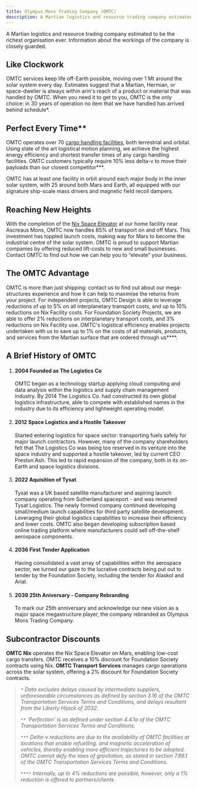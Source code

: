 ```yaml
---
title: Olympus Mons Trading Company (OMTC)
description: A Martian logistics and resource trading company estimated to be the richest organisation ever. Information about the workings of the company is closely guarded.
---
```



A Martian logistics and resource trading company estimated to be the richest organisation ever. Information about the workings of the company is closely guarded.

## Like Clockwork
OMTC services keep life off-Earth possible, moving over 1 Mt around the solar system every day. Estimates suggest that a Martian, Hermian, or space-dweller is always within arm's reach of a product or material that was handled by OMTC. When you need it to get to you, OMTC is the only choice: in 30 years of operation no item that we have handled has arrived behind schedule*.

## Perfect Every Time**
OMTC operates over 70 [cargo handling facilities](/subcontractors/omtc-transport-services/), both terrestrial and orbital. Using state of the art logistical motion planning, we achieve the highest energy efficiency and shortest transfer times of any cargo handling facilities. OMTC customers typically require 10% less delta-v to move their payloads than our closest competitor***.

OMTC has at least one facility in orbit around each major body in the inner solar system, with 25 around both Mars and Earth, all equipped with our signature ship-scale mass drivers and magnetic field recoil dampers.

## Reaching New Heights
With the completion of the [Nix Space Elevator](/subcontractors/omtc-nix/) at our home facility near Ascreaus Mons, OMTC now handles 85% of transport on and off Mars. This investment has toppled launch costs, making way for Mars to become the industrial centre of the solar system. OMTC is proud to support Martian companies by offering reduced lift-costs to new and small businesses. Contact OMTC to find out how we can help you to “elevate” your business.

## The OMTC Advantage
OMTC is more than just shipping: contact us to find out about our mega-structures experience and how it can help to maximise the returns from your project. For independent projects, OMTC Design is able to leverage reductions of up to 5% on all interplanetary transport costs, and up to 10% reductions on Nix Facility costs. For Foundation Society Projects, we are able to offer 2% reductions on interplanetary transport costs, and 3% reductions on Nix Facility use. OMTC's logistical efficiency enables projects undertaken with us to save up to 1% on the costs of all materials, products, and services from the Martian surface that are ordered through us****.

## A Brief History of OMTC

<Steps>

1. #### 2004 Founded as The Logistics Co
    OMTC began as a technology startup applying cloud computing and data analysis within the logistics and supply chain management industry. By 2014 The Logistics Co. had constructed its own global logistics infrastructure, able to compete with established names in the industry due to its efficiency and lightweight operating model.

2. #### 2012 Space Logistics and a Hostile Takeover
    Started entering logistics for space sector: transporting fuels safely for major launch contractors. However, many of the company shareholders felt that The Logistics Co was being too reserved in its venture into the space industry and supported a hostile takeover, led by current CEO Preston Ash. This led to rapid expansion of the company, both in its on-Earth and space logistics divisions.

3. #### 2022 Aquisition of Tysat
    Tysat was a UK based satellite manufacturer and aspiring launch company operating from Sutherland spaceport - and was renamed Tysat Logistics. The newly formed company continued developing small/medium launch capabilities for third party satellite development. Leveraging their global logistics capabilities to increase their efficiency and lower costs. OMTC also began developing subscription based online trading platform where manufacturers could sell off-the-shelf aerospace components.

4. #### 2036 First Tender Application
    Having consolidated a vast array of capabilities within the aerospace sector, we turned our gaze to the lucrative contracts being put out to tender by the Foundation Society, including the tender for Alaskol and Arial.

5. #### 2039 25th Aniversary - Company Rebranding
    To mark our 25th anniversary and acknowledge our new vision as a major space megastructure player, the company rebranded as Olympus Mons Trading Company.
</Steps>

## Subcontractor Discounts

<LinkCard href="/subcontractors/omtc-nix/" title="OMTC Nix">
    <b>OMTC Nix</b> operates the Nix Space Elevator on Mars, enabling low-cost cargo transfers. OMTC receives a 10% discount for Foundation Society contracts using Nix.
</LinkCard>

<LinkCard href="/subcontractors/omtc-transport-services/" title="OMTC Transport Services">
    <b>OMTC Transport Services</b> manages cargo operations across the solar system, offering a 2% discount for Foundation Society contracts.
</LinkCard>


>*`*` Data excludes delays caused by intermediate suppliers, unforeseeable circumstances as defined by section 3.16 of the OMTC Transportation Services Terms and Conditions, and delays resultant from the Liberty Hijack of 2032.*
>
> *`**` ‘Perfection' is as defined under section 4.4.1a of the OMTC Transportation Services Terms and Conditions.*
>
> *`***` Delta-v reductions are due to the availability of OMTC facilities at locations that enable refuelling. and magnetic acceleration of vehicles, thereby enabling more efficient trajectories to be adopted. OMTC cannot defy the laws of gravitation, as stated in section 7.89.1 of the OMTC Transportation Services Terms and Conditions.*
>
> *`****` Internally, up to 4% reductions are possible, however, only a 1% reduction is offered to partners/clients.*
